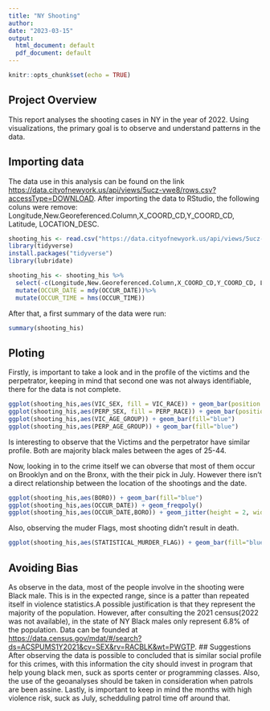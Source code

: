 ---
title: "NY Shooting"
author: 
date: "2023-03-15"
output:
  html_document: default
  pdf_document: default
---

```{r setup, include=FALSE}
knitr::opts_chunk$set(echo = TRUE)
```
## Project Overview
This report analyses the shooting cases in NY in the year of 2022. Using visualizations, the primary goal is to observe and understand patterns in the data. 

## Importing data
The data use in this analysis can be found on the link <https://data.cityofnewyork.us/api/views/5ucz-vwe8/rows.csv?accessType=DOWNLOAD>.
After importing the data to RStudio, the following coluns were remove: Longitude,New.Georeferenced.Column,X_COORD_CD,Y_COORD_CD, Latitude, LOCATION_DESC.

```{r dowlond, include=FALSE}
shooting_his <- read.csv("https://data.cityofnewyork.us/api/views/5ucz-vwe8/rows.csv?accessType=DOWNLOAD")
library(tidyverse)
install.packages("tidyverse")
library(lubridate)
```


```{r clean, include=FALSE}
shooting_his <- shooting_his %>%
  select(-c(Longitude,New.Georeferenced.Column,X_COORD_CD,Y_COORD_CD, Latitude, LOCATION_DESC,))%>%
  mutate(OCCUR_DATE = mdy(OCCUR_DATE))%>%
  mutate(OCCUR_TIME = hms(OCCUR_TIME))
```
After that, a first summary of the data were run:
```{r summary, echo=FALSE}
summary(shooting_his)
```

## Ploting

Firstly, is important to take a look and in the profile of the victims and the perpetrator, keeping in mind that second one was not always identifiable, there for the data is not complete.

```{r profile, echo=FALSE}
ggplot(shooting_his,aes(VIC_SEX, fill = VIC_RACE)) + geom_bar(position = "dodge")
ggplot(shooting_his,aes(PERP_SEX, fill = PERP_RACE)) + geom_bar(position = "dodge")
ggplot(shooting_his,aes(VIC_AGE_GROUP)) + geom_bar(fill="blue")
ggplot(shooting_his,aes(PERP_AGE_GROUP)) + geom_bar(fill="blue")
```

Is interesting to observe that the Victims and the perpetrator have similar profile. Both are majority black males between the ages of 25-44. 

Now, looking in to the crime itself we can obverse that most of them occur on Brooklyn and on the Bronx, with the their pick in July. However there isn't a direct relationship between the location of the shootings and the date.
```{r crime, echo=FALSE}
ggplot(shooting_his,aes(BORO)) + geom_bar(fill="blue")
ggplot(shooting_his,aes(OCCUR_DATE)) + geom_freqpoly() 
ggplot(shooting_his,aes(OCCUR_DATE,BORO)) + geom_jitter(height = 2, width = 2)
```

Also, observing the muder Flags, most shooting didn't result in death.
```{r unlive, echo=FALSE}
ggplot(shooting_his,aes(STATISTICAL_MURDER_FLAG)) + geom_bar(fill="blue")
```

## Avoiding Bias
As observe in the data, most of the people involve in the shooting were Black male. This is in the expected range, since is a patter than repeated itself in violence statistics.A possible justification is that they represent the majority of the population. However, after consulting the 2021 census(2022 was not available), in the state of NY Black males only represent 6.8% of the population. Data can be founded at <https://data.census.gov/mdat/#/search?ds=ACSPUMS1Y2021&cv=SEX&rv=RACBLK&wt=PWGTP>. 
## Suggestions
After observing the data is possible to concluded that is similar social profile for this crimes, with this information the city should invest in program that help young black men, suck as sports center or programming classes. Also, the use of the geoanalyses should be taken in consideration when patrols are been assine. Lastly, is important to keep in mind the months with high violence risk, suck as July, schedduling patrol time off around that. 